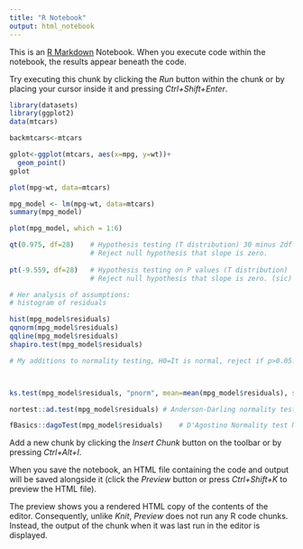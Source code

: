 ```yaml
---
title: "R Notebook"
output: html_notebook
---
```


This is an [R Markdown](http://rmarkdown.rstudio.com) Notebook. When you execute code within the notebook, the results appear beneath the code. 

Try executing this chunk by clicking the *Run* button within the chunk or by placing your cursor inside it and pressing *Ctrl+Shift+Enter*. 

```r
library(datasets)
library(ggplot2)
data(mtcars)

backmtcars<-mtcars

gplot<-ggplot(mtcars, aes(x=mpg, y=wt))+
  geom_point()
gplot

plot(mpg~wt, data=mtcars)

mpg_model <- lm(mpg~wt, data=mtcars)
summary(mpg_model)

plot(mpg_model, which = 1:6)

qt(0.975, df=28)    # Hypothesis testing (T distribution) 30 minus 2df for what? 2 sided test?
                    # Reject null hypothesis that slope is zero.
                    
pt(-9.559, df=28)   # Hypothesis testing on P values (T distribution)
                    # Reject null hypothesis that slope is zero. (sic) not dup...
```


```r
# Her analysis of assumptions:
# histogram of residuals

hist(mpg_model$residuals)
qqnorm(mpg_model$residuals)
qqline(mpg_model$residuals)
shapiro.test(mpg_model$residuals)

# My additions to normality testing, H0=It is normal, reject if p>0.05:



ks.test(mpg_model$residuals, "pnorm", mean=mean(mpg_model$residuals), sd=sd(mpg_model$residuals)) # One-sample Kolmogorov-Smirnov Test

nortest::ad.test(mpg_model$residuals) # Anderson-Darling normality test

fBasics::dagoTest(mpg_model$residuals)    # D'Agostino Normality test NOT effected if data has identical values


```

Add a new chunk by clicking the *Insert Chunk* button on the toolbar or by pressing *Ctrl+Alt+I*.

When you save the notebook, an HTML file containing the code and output will be saved alongside it (click the *Preview* button or press *Ctrl+Shift+K* to preview the HTML file).

The preview shows you a rendered HTML copy of the contents of the editor. Consequently, unlike *Knit*, *Preview* does not run any R code chunks. Instead, the output of the chunk when it was last run in the editor is displayed.
